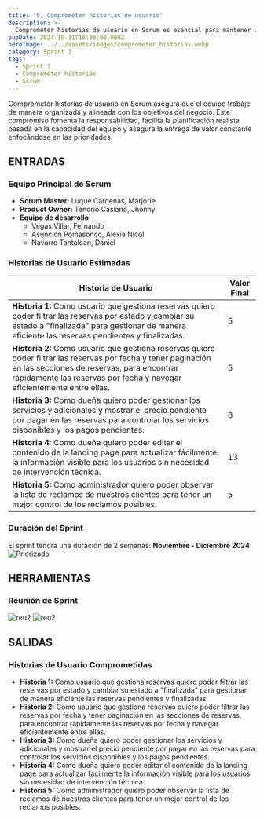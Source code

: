 ```yaml
---
title: '9. Comprometer historias de usuario'
description: >-
  Comprometer historias de usuario en Scrum es esencial para mantener un enfoque claro y entregar valor consistentemente durante cada sprint.
pubDate: 2024-10-11T16:30:00.000Z
heroImage: ../../assets/images/comprometer_historias.webp
category: Sprint 3
tags:
  - Sprint 3
  - Comprometer historias
  - Scrum
---
```


Comprometer historias de usuario en Scrum asegura que el equipo trabaje de manera organizada y alineada con los objetivos del negocio. Este compromiso fomenta la responsabilidad, facilita la planificación realista basada en la capacidad del equipo y asegura la entrega de valor constante enfocándose en las prioridades.

## ENTRADAS

### Equipo Principal de Scrum

- **Scrum Master:** Luque Cárdenas, Marjorie
- **Product Owner:** Tenorio Casiano, Jhonny
- **Equipo de desarrollo:**
  <ul style={{ listStyleType: 'circle', paddingLeft: '20px' }}>
    <li>Vegas Villar, Fernando</li>
    <li>Asunción Pomasonco, Alexia Nicol</li>
    <li>Navarro Tantalean, Daniel</li>
  </ul>

### Historias de Usuario Estimadas

| **Historia de Usuario**                                                                                                        | **Valor Final** |
|-------------------------------------------------------------------------------------------------------------------------------|-----------------|
| **Historia 1:** Como usuario que gestiona reservas quiero poder filtrar las reservas por estado y cambiar su estado a "finalizada" para gestionar de manera eficiente las reservas pendientes y finalizadas. | 5               |
| **Historia 2:** Como usuario que gestiona reservas quiero poder filtrar las reservas por fecha y tener paginación en las secciones de reservas, para encontrar rápidamente las reservas por fecha y navegar eficientemente entre ellas. | 5               |
| **Historia 3:** Como dueña quiero poder gestionar los servicios y adicionales y mostrar el precio pendiente por pagar en las reservas para controlar los servicios disponibles y los pagos pendientes. | 8               |
| **Historia 4:** Como dueña quiero poder editar el contenido de la landing page para actualizar fácilmente la información visible para los usuarios sin necesidad de intervención técnica. | 13              |
| **Historia 5:** Como administrador quiero poder observar la lista de reclamos de nuestros clientes para tener un mejor control de los reclamos posibles. | 5               |

### Duración del Sprint

El sprint tendrá una duración de 2 semanas:
**Noviembre - Diciembre 2024**
![Priorizado](../../assets/images/calendario_sprint3.jpeg)

## HERRAMIENTAS

### Reunión de Sprint

![reu2](../../assets/images/reu3.1.jpeg)
![reu2](../../assets/images/reu3.2.jpeg)

## SALIDAS

### Historias de Usuario Comprometidas

- **Historia 1:** Como usuario que gestiona reservas quiero poder filtrar las reservas por estado y cambiar su estado a "finalizada" para gestionar de manera eficiente las reservas pendientes y finalizadas.
- **Historia 2:** Como usuario que gestiona reservas quiero poder filtrar las reservas por fecha y tener paginación en las secciones de reservas, para encontrar rápidamente las reservas por fecha y navegar eficientemente entre ellas.
- **Historia 3:** Como dueña quiero poder gestionar los servicios y adicionales y mostrar el precio pendiente por pagar en las reservas para controlar los servicios disponibles y los pagos pendientes.
- **Historia 4:** Como dueña quiero poder editar el contenido de la landing page para actualizar fácilmente la información visible para los usuarios sin necesidad de intervención técnica.
- **Historia 5:** Como administrador quiero poder observar la lista de reclamos de nuestros clientes para tener un mejor control de los reclamos posibles.
